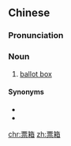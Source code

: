 ==Chinese==
{{zh-forms}}

===Pronunciation===
{{zh-pron
|m=piàoxiāng
|c=piu3 soeng1
|cat=n
}}

===Noun===
{{zh-noun}}

# [[ballot box]]

====Synonyms====
* {{zh-l|票匭}}
* {{zh-l|投票箱}}

[[chr:票箱]]
[[zh:票箱]]